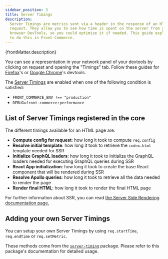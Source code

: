 ```yaml
---
sidebar_position: 3
title: Server Timings
description:
  Server Timings are metrics sent via a header in the response of an HTTP
  request. They allow you to see how time is spent on the server from your
  browser DevTools, so you could optimize it if needed. This guide explains how
  to do this in Front-Commerce.
---
```


<p>{frontMatter.description}</p>

You can see a representation in your network panel of your devtools by clicking
on request and opening the "Timings" tab. Follow these guides for
[Firefox](https://developer.mozilla.org/en-US/docs/Tools/Network_Monitor/request_details#Timings)'s
or
[Google Chrome](https://www.smashingmagazine.com/2018/10/performance-server-timing/#the-server-timing-header)'s
devtools.

The
[Server Timings](https://developer.mozilla.org/en-US/docs/Web/HTTP/Headers/Server-Timing)
are enabled when one of the following condition is satisfied:

- `FRONT_COMMERCE_ENV !== "production"`
- `DEBUG=front-commerce:performance`

## List of Server Timings registered in the core

The different timings available for an HTML page are:

- **Compute config for request**: how long it took to compute `req.config`
- **Resolve initial template**: how long it took to retrieve the `index.html`
  template needed for SSR
- **Initialize GraphQL loaders**: how long it took to initialize the GraphQL
  loaders needed for executing GraphQL queries during SSR
- **React App initialization**: how long it took to create the base React
  component that will be rendered during SSR
- **Resolve Apollo queries**: how long it took to retrieve all the data needed
  to render the page
- **Render final HTML**: how long it took to render the final HTML page

For further information about SSR, you can read
[the Server Side Rendering documentation page](/docs/advanced/theme/server-side-rendering),

## Adding your own Server Timings

You can setup your own Server Timings by using `req.startTime`, `req.endTime` or
`req.setMetric`.

These methods come from the
[`server-timing`](https://www.npmjs.com/package/server-timing) package. Please
refer to this package's documentation for detailed usage.
